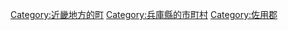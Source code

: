 {{Commonscat|Sayo, Hyogo}}
{{Catmore}}

{{DEFAULTSORT:Sayo}}
[[Category:近畿地方的町|Category:近畿地方的町]]
[[Category:兵庫縣的市町村|Category:兵庫縣的市町村]]
[[Category:佐用郡|Category:佐用郡]]